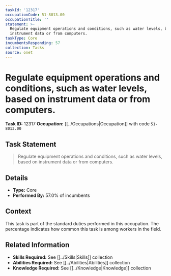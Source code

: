 ```yaml
---
taskId: '12317'
occupationCode: 51-8013.00
occupationTitle: ''
statement: >-
  Regulate equipment operations and conditions, such as water levels, based on
  instrument data or from computers.
taskType: Core
incumbentsResponding: 57
collection: Tasks
source: onet
---
```

# Regulate equipment operations and conditions, such as water levels, based on instrument data or from computers.

**Task ID:** 12317
**Occupation:** [[../Occupations|Occupation]] with code `51-8013.00`

## Task Statement

> Regulate equipment operations and conditions, such as water levels, based on instrument data or from computers.

## Details

- **Type:** Core
- **Performed By:** 57.0% of incumbents

## Context

This task is part of the standard duties performed in this occupation. The percentage indicates how common this task is among workers in the field.

## Related Information

- **Skills Required:** See [[../Skills|Skills]] collection
- **Abilities Required:** See [[../Abilities|Abilities]] collection
- **Knowledge Required:** See [[../Knowledge|Knowledge]] collection
